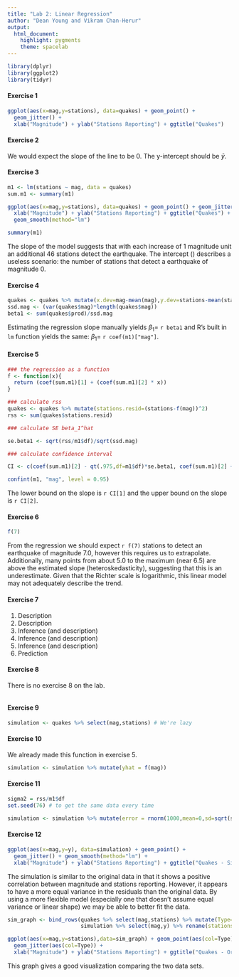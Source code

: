```yaml
---
title: "Lab 2: Linear Regression"
author: "Dean Young and Vikram Chan-Herur"
output: 
  html_document: 
    highlight: pygments
    theme: spacelab
---
```


```r
library(dplyr)
library(ggplot2)
library(tidyr)
```

#### Exercise 1

```r
ggplot(aes(x=mag,y=stations), data=quakes) + geom_point() + 
  geom_jitter() +
  xlab("Magnitude") + ylab("Stations Reporting") + ggtitle("Quakes")
```

#### Exercise 2

We would expect the slope of the line to be 0. The y-intercept should be $\bar{y}$.

#### Exercise 3

``` r
m1 <- lm(stations ~ mag, data = quakes)
sum.m1 <- summary(m1)

ggplot(aes(x=mag,y=stations), data=quakes) + geom_point() + geom_jitter() +
  xlab("Magnitude") + ylab("Stations Reporting") + ggtitle("Quakes") +
  geom_smooth(method="lm")

summary(m1)

```

The slope of the model suggests that with each increase of 1 magnitude unit an additional 46 stations detect the earthquake. The intercept () describes a useless scenario: the number of stations that detect a earthquake of magnitude 0.

#### Exercise 4

```r
quakes <- quakes %>% mutate(x.dev=mag-mean(mag),y.dev=stations-mean(stations),prod=x.dev*y.dev)
ssd.mag <- (var(quakes$mag)*length(quakes$mag))
beta1 <- sum(quakes$prod)/ssd.mag
```

Estimating the regression slope manually yields $\beta_1 =$ `r beta1` and R's built in `lm` function yields the same: $\beta_1 =$ `r coef(m1)["mag"]`.

#### Exercise 5
``` r

### the regression as a function
f <- function(x){
  return (coef(sum.m1)[1] + (coef(sum.m1)[2] * x))
}

### calculate rss
quakes <- quakes %>% mutate(stations.resid=(stations-f(mag))^2)
rss <- sum(quakes$stations.resid)

### calculate SE beta_1^hat

se.beta1 <- sqrt(rss/m1$df)/sqrt(ssd.mag)

### calculate confidence interval

CI <- c(coef(sum.m1)[2] - qt(.975,df=m1$df)*se.beta1, coef(sum.m1)[2] + qt(.975,df=m1$df)*se.beta1)

confint(m1, "mag", level = 0.95)
```

The lower bound on the slope is `r CI[1]` and the upper bound on the slope is `r CI[2]`.

#### Exercise 6
``` r
f(7)
```

From the regression we should expect `r f(7)` stations to detect an earthquake of magnitude 7.0, however this requires us to extrapolate. Additionally, many points from about 5.0 to the maximum (near 6.5) are above the estimated slope (heteroskedasticity), suggesting that this is an underestimate. Given that the Richter scale is logarithmic, this linear model may not adequately describe the trend.

#### Exercise 7

1. Description
2. Description
3. Inference (and description)
4. Inference (and description)
5. Inference (and description)
6. Prediction


#### Exercise 8

There is no exercise 8 on the lab.
``` r

```

#### Exercise 9
``` r
simulation <- quakes %>% select(mag,stations) # We're lazy
```

#### Exercise 10
We already made this function in exercise 5.
```r
simulation <- simulation %>% mutate(yhat = f(mag))

```
#### Exercise 11
``` r
sigma2 = rss/m1$df
set.seed(76) # to get the same data every time

simulation <- simulation %>% mutate(error = rnorm(1000,mean=0,sd=sqrt(sigma2)),y=yhat+error)
```

#### Exercise 12
``` r
ggplot(aes(x=mag,y=y), data=simulation) + geom_point() + 
  geom_jitter() + geom_smooth(method="lm") +
  xlab("Magnitude") + ylab("Stations Reporting") + ggtitle("Quakes - Simulated")
```

The simulation is similar to the original data in that it shows a positive correlation between magnitude and stations reporting. However, it appears to have a more equal variance in the residuals than the original data. By using a more flexible model (especially one that doesn't assume equal variance or linear shape) we may be able to better fit the data.

```r
sim_graph <- bind_rows(quakes %>% select(mag,stations) %>% mutate(Type="Orig"), 
                       simulation %>% select(mag,y) %>% rename(stations=y) %>% mutate(Type="Sim"))

ggplot(aes(x=mag,y=stations),data=sim_graph) + geom_point(aes(col=Type)) +
  geom_jitter(aes(col=Type)) +
  xlab("Magnitude") + ylab("Stations Reporting") + ggtitle("Quakes - Original vs. Simulated Data")
```

This graph gives a good visualization comparing the two data sets.